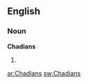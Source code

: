==English==

===Noun===
'''Chadians'''

# {{plural of|[[Chadian]]}}

[[ar:Chadians]]
[[sw:Chadians]]
